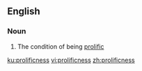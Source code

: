 ==English==

===Noun===
{{en-noun|-}}

# The condition of being [[prolific]]

[[ku:prolificness]]
[[vi:prolificness]]
[[zh:prolificness]]
